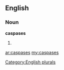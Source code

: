 ==English==

===Noun===
'''caspases'''

# {{plural of|[[caspase]]}}

[[Category:English plurals]]

[[ar:caspases]]
[[my:caspases]]